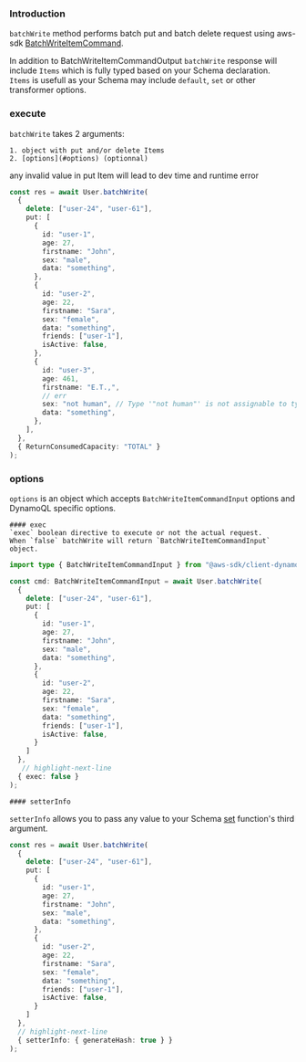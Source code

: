 ### Introduction
`batchWrite` method performs batch put and batch delete request using aws-sdk [BatchWriteItemCommand](https://docs.aws.amazon.com/AWSJavaScriptSDK/v3/latest/client/dynamodb/command/BatchWriteItemCommand/).

In addition to BatchWriteItemCommandOutput `batchWrite` response will include `Items` which is fully typed based on your Schema declaration.  
`Items` is usefull as your Schema may include `default`, `set` or other transformer options.


### execute

`batchWrite` takes 2 arguments:

    1. object with put and/or delete Items
    2. [options](#options) (optionnal)



any invalid value in put Item will lead to dev time and runtime error

```ts
const res = await User.batchWrite(
  {
    delete: ["user-24", "user-61"],
    put: [
      {
        id: "user-1",
        age: 27,
        firstname: "John",
        sex: "male",
        data: "something",
      },
      {
        id: "user-2",
        age: 22,
        firstname: "Sara",
        sex: "female",
        data: "something",
        friends: ["user-1"],
        isActive: false,
      },
      {
        id: "user-3",
        age: 461,
        firstname: "E.T.,",
        // err
        sex: "not human", // Type '"not human"' is not assignable to type '"male" | "female"'.
        data: "something",
      },
    ],
  },
  { ReturnConsumedCapacity: "TOTAL" }
);
```


### options

`options` is an object which accepts `BatchWriteItemCommandInput` options and DynamoQL specific options.


    #### exec
    `exec` boolean directive to execute or not the actual request.  
    When `false` batchWrite will return `BatchWriteItemCommandInput` object.


```ts
import type { BatchWriteItemCommandInput } from "@aws-sdk/client-dynamodb";

const cmd: BatchWriteItemCommandInput = await User.batchWrite(
  {
    delete: ["user-24", "user-61"],
    put: [
      {
        id: "user-1",
        age: 27,
        firstname: "John",
        sex: "male",
        data: "something",
      },
      {
        id: "user-2",
        age: 22,
        firstname: "Sara",
        sex: "female",
        data: "something",
        friends: ["user-1"],
        isActive: false,
      }
    ]
  },
   // highlight-next-line
  { exec: false }
);
```


    #### setterInfo

`setterInfo` allows you to pass any value to your Schema [set](/docs/schema/data-types/String#--set) function's third argument.

```ts
const res = await User.batchWrite(
  {
    delete: ["user-24", "user-61"],
    put: [
      {
        id: "user-1",
        age: 27,
        firstname: "John",
        sex: "male",
        data: "something",
      },
      {
        id: "user-2",
        age: 22,
        firstname: "Sara",
        sex: "female",
        data: "something",
        friends: ["user-1"],
        isActive: false,
      }
    ]
  },
  // highlight-next-line
  { setterInfo: { generateHash: true } }
);
```